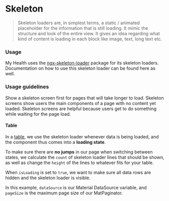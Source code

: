

<Meta title="Angular Components/Progress Indicators/Skeleton" />

# Skeleton
> Skeleton loaders are, in simplest terms, a static / animated placeholder for the information that is still loading. It mimic the structure and look of the entire view.
> It gives an idea regarding what kind of content is loading in each block like image, text, long text etc.

<Canvas of={ProgressStories.Skeleton} sourceState="none" />

### Usage
My Health uses the [ngx-skeleton-loader](https://www.npmjs.com/package/ngx-skeleton-loader) package for its skeleton loaders.
Documentation on how to use this skeleton loader can be found here as well.

### Usage guidelines
Show a skeleton screen first for pages that will take longer to load.
Skeleton screens show users the main components of a page with no content yet loaded.
Skeleton screens are helpful because users get to do something while waiting for the page load.

#### Table

In a [table](/docs/components-table--docs), we use the skeleton loader whenever data is being loaded, and the component thus comes into a **loading state**.

To make sure there are **no jumps** in our page when switching between states, we calculate the `count` of skeleton loader lines that should be shown,
as well as change the `height` of the lines to whatever fits for your table.

When `isLoading` is set to `true`, we want to make sure all data rows are hidden and the skeleton loader is visible.

In this example, `dataSource` is our Material DataSource variable, and `pageSize` is the maximum page size of our MatPaginator.

```ts
dataSource: MatTableDataSource<any> = new MatTableDataSource<any>([]);
pageSize: number = 10;
isLoading: boolean = false;
```

```html
  ...
  <!-- Data row -->
  <tr [hidden]="isLoading" mat-row *matRowDef="let row; columns: columns"></tr>
</table>

@if (isLoading) {
  <ngx-skeleton-loader
    [count]="dataSource.data.length <= 0 ? 3 : dataSource.data.length > pageSize ? pageSize : dataSource.data.length"
    appearance="line"
    [theme]="{
      height: '47px',
      margin: '0'
    }"
  />
}
```
